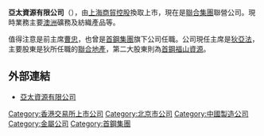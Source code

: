 {{Unreferenced|time=2021-05-18T06:31:25+00:00}}
'''亞太資源有限公司'''（{{sehk|1104}}），由[[上海商貿控股|上海商貿控股]]換取上市，現在是[[聯合集團|聯合集團]]聯營公司。現時業務主要[[澳洲|澳洲]]礦務及紡織產品等。

值得注意是前主席[[曹忠|曹忠]]，也曾是[[首鋼集團|首鋼集團]]旗下公司任職。公司現任主席是[[狄亞法|狄亞法]]，主要股東是狄所任職的[[聯合地產|聯合地產]]，第二大股東則為[[首鋼福山資源|首鋼福山資源]]。

== 外部連結 ==
* [http://www.apacresources.com 亞太資源有限公司] {{Wayback|url=http://www.apacresources.com/ |date=20200806055822 }}

[[Category:香港交易所上市公司|Category:香港交易所上市公司]]
[[Category:北京市公司|Category:北京市公司]]
[[Category:中國製造公司|Category:中國製造公司]]
[[Category:金屬公司|Category:金屬公司]]
[[Category:首鋼集團|Category:首鋼集團]]